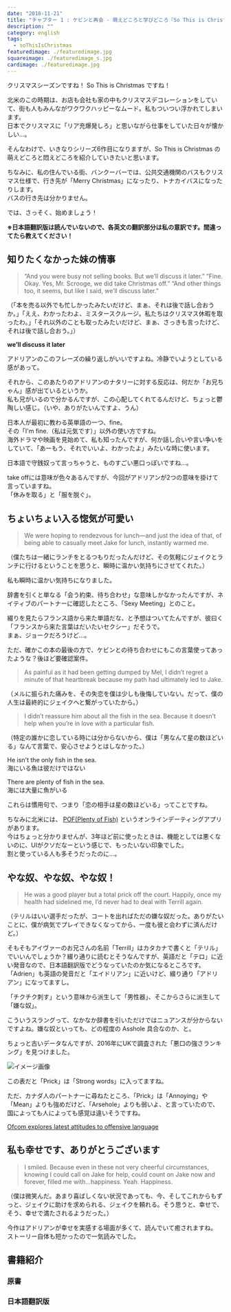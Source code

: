 ```yaml
---
date: "2018-11-21"
title: "チャプター 1 : ケビンと再会 - 萌えどころと学びどころ『So This is Christmas/アドリアン･イングリッシュ(6)』"
description: ""
category: english
tags:
  - soThisIsChristmas
featuredimage: ./featuredimage.jpg
squareimage: ./featuredimage_s.jpg
cardimage: ./featuredimage.jpg
---
```



クリスマスシーズンですね！ So This is Christmas ですね！

北米のこの時期は、お店も会社も家の中もクリスマスデコレーションをしていて、街も人もみんながワクワクハッピーなムード。私もついつい浮かれてしまいます。  
日本でクリスマスに「リア充爆発しろ」と思いながら仕事をしていた日々が懐かしい…。

そんなわけで、いきなりシリーズ6作目になりますが、So This is Christmas の萌えどころと悶えどころを紹介していきたいと思います。

ちなみに、私の住んでいる街、バンクーバーでは、公共交通機関のバスもクリスマス仕様で、行き先が「Merry Christmas」になったり、トナカイバスになったりします。  
バスの行き先は分かりません。

<Instagram id="Bqd8vrtH-Lj" />

では、さっそく、始めましょう！

<SoThisIsChristmasIndex />

**※日本語翻訳版は読んでいないので、各英文の翻訳部分は私の意訳です。間違ってたら教えてください！**

## 知りたくなかった妹の情事

<Blockquote srcName="So This is Christmas (The Adrien English Mysteries #6)" srcURL="https://amzn.to/2OzE8fN" book>
“And you were busy not selling books. But we’ll discuss it later.” “Fine. Okay. Yes, Mr. Scrooge, we did take Christmas off.” “And other things too, it seems, but like I said, we’ll discuss later.”
</Blockquote>

<p className="translation">（「本を売る以外でも忙しかったみたいだけど、まぁ、それは後で話し合おうか。」「ええ、わかったわよ、ミスタースクルージ。私たちはクリスマス休暇を取ったわ。」「それ以外のことも取ったみたいだけど、まぁ、さっきも言ったけど、それは後で話し合おう。」）</p>

**we’ll discuss it later**

アドリアンのこのフレーズの繰り返しがいいですよね。冷静でいようとしている感があって。

それから、このあたりのアドリアンのナタリーに対する反応は、何だか「お兄ちゃん」感が出ているというか。  
私も兄がいるので分かるんですが、この心配してくれてるんだけど、ちょっと鬱陶しい感じ。（いや、ありがたいんですよ、うん）

<Vocabulary en="Fine" ja="わかったよ、もういいよ" />

日本人が最初に教わる英単語の一つ、fine。  
その「I'm fine.（私は元気です）」以外の使い方ですね。  
海外ドラマや映画を見始めて、私も知ったんですが、何か話し合いや言い争いをしていて、「あーもう、それでいいよ、わかったよ」みたいな時に使います。

<Vocabulary en="Mr. Scrooge" ja="守銭奴、『A Christmas Carol』の主人公の名前" />

日本語で守銭奴って言っちゃうと、ものすごい悪口っぽいですね…。

<Vocabulary en="take 〜 off" ja="休みを取る、服を脱ぐ" />

take offには意味が色々あるんですが、今回がアドリアンが2つの意味を掛けて言っていますね。  
「休みを取る」と「服を脱ぐ」。

## ちょいちょい入る惚気が可愛い

<Blockquote srcName="So This is Christmas (The Adrien English Mysteries #6)" srcURL="https://amzn.to/2OzE8fN" book>
We were hoping to rendezvous for lunch—and just the idea of that, of being able to casually meet Jake for lunch, instantly warmed me.
</Blockquote>

<p className="translation">（僕たちは一緒にランチをとるつもりだったんだけど、その気軽にジェイクとランチに行けるということを思うと、瞬時に温かい気持ちにさせてくれた。）</p>

私も瞬時に温かい気持ちになりました。

<Vocabulary en="rendezvous" ja="会う約束、待ち合わせ" />

辞書を引くと単なる「会う約束、待ち合わせ」な意味しかなかったんですが、ネイティブのパートナーに確認したところ、「Sexy Meeting」とのこと。

綴りを見たらフランス語から来た単語だな、と予想はついてたんですが、彼曰く「フランスから来た言葉はだいたいセクシー」だそうで。  
まぁ、ジョークだろうけど...。

ただ、確かこの本の最後の方で、ケビンとの待ち合わせにもこの言葉使ってあったような？後ほど要確認案件。

<Blockquote srcName="So This is Christmas (The Adrien English Mysteries #6)" srcURL="https://amzn.to/2OzE8fN" book>
As painful as it had been getting dumped by Mel, I didn’t regret a minute of that heartbreak because my path had ultimately led to Jake.
</Blockquote>

<p className="translation">（メルに振られた痛みを、その失恋を僕は少しも後悔していない。だって、僕の人生は最終的にジェイクへと繋がっていたから。）</p>

<Vocabulary en="As painful as ～" ja="～と同じくらいの痛み" />

<Vocabulary en="get dumped" ja="（恋人に）捨てられる、振られる" />

<Blockquote srcName="So This is Christmas (The Adrien English Mysteries #6)" srcURL="https://amzn.to/2OzE8fN" book>
I didn’t reassure him about all the fish in the sea. Because it doesn’t help when you’re in love with a particular fish.
</Blockquote>

<p className="translation">（特定の誰かに恋している時には分からないから、僕は「男なんて星の数ほどいる」なんて言葉で、安心させようとはしなかった。）</p>

He isn't the only fish in the sea.  
海にいる魚は彼だけではない

There are plenty of fish in the sea.  
海には大量に魚がいる

これらは慣用句で、つまり「恋の相手は星の数ほどいる」ってことですね。

ちなみに北米には、 [POF(Plenty of Fish)](https://apps.apple.com/us/app/pof-dating/id389638243?ign-mpt=uo%3D4) というオンラインデーティングアプリがあります。  
今はちょっと分かりませんが、3年ほど前に使ったときは、機能としては悪くないのに、UIがクソだなーという感じで、もったいない印象でした。  
割と使っている人も多そうだったのに...。

## やな奴、やな奴、やな奴！

<Blockquote srcName="So This is Christmas (The Adrien English Mysteries #6)" srcURL="https://amzn.to/2OzE8fN" book>
He was a good player but a total prick off the court. Happily, once my health had sidelined me, I’d never had to deal with Terrill again.
</Blockquote>

<p className="translation">（テリルはいい選手だったが、コートを出ればただの嫌な奴だった。ありがたいことに、僕が病気でプレイできなくなってから、一度も彼と会わずに済んだけど。）</p>

そもそもアイヴァーのお兄さんの名前「Terrill」はカタカナで書くと「テリル」でいいんでしょうか？綴り通りに読むとそうなんですが、英語だと「テロ」に近い発音なので、日本語翻訳版でどうなっていたのか気になるところです。  
「Adrien」も英語の発音だと「エイドリアン」に近いけど、綴り通り「アドリアン」になってますし。

<Vocabulary en="prick" ja="嫌な奴" />

「チクチク刺す」という意味から派生して「男性器」、そこからさらに派生して「嫌な奴」。

こういうスラングって、なかなか辞書を引いただけではニュアンスが分からないですよね。嫌な奴といっても、どの程度の Asshole 具合なのか、と。

ちょっと古いデータなんですが、2016年にUKで調査された「悪口の強さランキング」を見つけました。

![イメージ画像](./20181121015542.jpg)

この表だと「Prick」は「Strong words」に入ってますね。

ただ、カナダ人のパートナーに尋ねたところ、「Prick」は「Annoying」や「Mean」よりも強めだけど、「Arsehole」よりも弱いよ、と言っていたので、国によっても人によっても感覚は違いそうですね。

[Ofcom explores latest attitudes to offensive language](https://www.ofcom.org.uk/about-ofcom/latest/media/media-releases/2016/attitudes-to-offensive-language)

## 私も幸せです、ありがとうございます

<Blockquote srcName="So This is Christmas (The Adrien English Mysteries #6)" srcURL="https://amzn.to/2OzE8fN" book>
I smiled. Because even in these not very cheerful circumstances, knowing I could call on Jake for help, could count on Jake now and forever, filled me with…happiness. Yeah. Happiness.
</Blockquote>

<p className="translation">（僕は微笑んだ。あまり喜ばしくない状況であっても、今、そしてこれからもずっと、ジェイクに助けを求められる、ジェイクを頼れる。そう思うと、幸せで、そう、幸せで満たされるようだった。）</p>

<Vocabulary en="even in" ja="にあっても、でさえも" />

<Vocabulary en="call on ... for help" ja="（人）に助けを求める" />

<Vocabulary en="count on ..." ja="（人）を頼りにする、当てにする" />

今作はアドリアンが幸せを実感する場面が多くて、読んでいて癒されますね。  
ストーリー自体も短かったので一気読みでした。

## 書籍紹介

### 原書

<Amazon
  asin="B01N9AERR2"
  title="So This is Christmas (The Adrien English Mysteries #6)"
  linkId="7da7f3a0fdcb9c4569abe4fdc90d6f9e"
  author="Josh Lanyon"
/>

### 日本語翻訳版

<Amazon
  asin="B077ZGFZ7S"
  title="So This is Christmas (アドリアン･イングリッシュ #6)"
  linkId="5037e032af9be9f42823c82d674e6462"
  author="ジョシュ･ラニヨン"
/>

<SoThisIsChristmasIndex open />